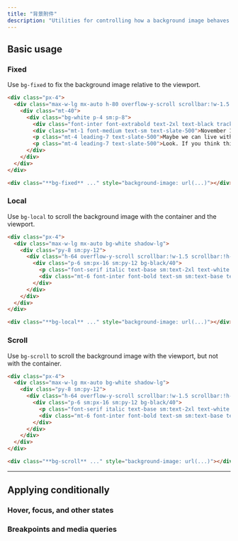 ```yaml
---
title: "背景附件"
description: "Utilities for controlling how a background image behaves when scrolling."
---
```




## Basic usage

### Fixed

Use `bg-fixed` to fix the background image relative to the viewport.

```html {{ example: { p: 'none' } }}
<div class="px-4">
  <div class="max-w-lg mx-auto h-80 overflow-y-scroll scrollbar:!w-1.5 scrollbar:!h-1.5 scrollbar-track:!bg-slate-100 scrollbar-thumb:!rounded scrollbar-thumb:!bg-slate-300 bg-cover shadow-lg" style="background-image:url('https://images.unsplash.com/photo-1554629947-334ff61d85dc?ixid=MnwxMjA3fDB8MHxwaG90by1wYWdlfHx8fGVufDB8fHx8&ixlib=rb-1.2.1&auto=format&fit=crop&w=1000&h=666&q=80'); background-position: center -80px;">
    <div class="mt-40">
      <div class="bg-white p-4 sm:p-8">
        <div class="font-inter font-extrabold text-2xl text-black tracking-tight">My trip to the summit</div>
        <div class="mt-1 font-medium text-sm text-slate-500">November 16, 2021 · 4 min read</div>
        <p class="mt-4 leading-7 text-slate-500">Maybe we can live without libraries, people like you and me. Maybe. Sure, we're too old to change the world, but what about that kid, sitting down, opening a book, right now, in a branch at the local library and finding drawings of pee-pees and wee-wees on the Cat in the Hat and the Five Chinese Brothers? Doesn't HE deserve better?</p>
        <p class="mt-4 leading-7 text-slate-500">Look. If you think this is about overdue fines and missing books, you'd better think again. This is about that kid's right to read a book without getting his mind warped! Or: maybe that turns you on, Seinfeld; maybe that's how y'get your kicks. You and your good-time buddies.</p>
      </div>
    </div>
  </div>
</div>
```

```html
<div class="**bg-fixed** ..." style="background-image: url(...)"></div>
```

### Local

Use `bg-local` to scroll the background image with the container and the viewport.

```html {{ example: { p: 'none' } }}
<div class="px-4">
  <div class="max-w-lg mx-auto bg-white shadow-lg">
    <div class="py-8 sm:py-12">
      <div class="h-64 overflow-y-scroll scrollbar:!w-1.5 scrollbar:!h-1.5 scrollbar-track:!bg-slate-100 scrollbar-thumb:!rounded scrollbar-thumb:!bg-slate-300 bg-cover bg-local" style="background-image:url('https://images.unsplash.com/photo-1554629947-334ff61d85dc?ixid=MnwxMjA3fDB8MHxwaG90by1wYWdlfHx8fGVufDB8fHx8&ixlib=rb-1.2.1&auto=format&fit=crop&w=1000&h=666&q=80');">
        <div class="p-6 sm:px-16 sm:py-12 bg-black/40">
          <p class="font-serif italic text-base sm:text-2xl text-white text-center leading-6 sm:leading-8">"Because the mail never stops. It just keeps coming and coming and coming, there's never a let-up. It's relentless. Every day it piles up more and more and more. And you gotta get it out but the more you get it out the more it keeps coming in. And then the barcode reader breaks and it's Publisher's Clearing House day."</p>
          <div class="mt-6 font-inter font-bold text-sm sm:text-base text-white text-center">&mdash; Newman</div>
        </div>
      </div>
    </div>
  </div>
</div>
```

```html
<div class="**bg-local** ..." style="background-image: url(...)"></div>
```

### Scroll

Use `bg-scroll` to scroll the background image with the viewport, but not with the container.

```html {{ example: { p: 'none' } }}
<div class="px-4">
  <div class="max-w-lg mx-auto bg-white shadow-lg">
    <div class="py-8 sm:py-12">
      <div class="h-64 overflow-y-scroll scrollbar:!w-1.5 scrollbar:!h-1.5 scrollbar-track:!bg-slate-100 scrollbar-thumb:!rounded scrollbar-thumb:!bg-slate-300 bg-cover bg-scroll" style="background-image:url('https://images.unsplash.com/photo-1554629947-334ff61d85dc?ixid=MnwxMjA3fDB8MHxwaG90by1wYWdlfHx8fGVufDB8fHx8&ixlib=rb-1.2.1&auto=format&fit=crop&w=1000&h=666&q=80');">
        <div class="p-6 sm:px-16 sm:py-12 bg-black/40">
          <p class="font-serif italic text-base sm:text-2xl text-white text-center leading-6 sm:leading-8">"Because the mail never stops. It just keeps coming and coming and coming, there's never a let-up. It's relentless. Every day it piles up more and more and more. And you gotta get it out but the more you get it out the more it keeps coming in. And then the barcode reader breaks and it's Publisher's Clearing House day."</p>
          <div class="mt-6 font-inter font-bold text-sm sm:text-base text-white text-center">&mdash; Newman</div>
        </div>
      </div>
    </div>
  </div>
</div>
```

```html
<div class="**bg-scroll** ..." style="background-image: url(...)"></div>
```

---

## <Heading ignore>Applying conditionally</Heading>

### <Heading ignore>Hover, focus, and other states</Heading>

<HoverFocusAndOtherStates defaultClass="bg-local" featuredClass="bg-fixed" />

### <Heading ignore>Breakpoints and media queries</Heading>

<BreakpointsAndMediaQueries defaultClass="bg-local" featuredClass="bg-fixed" />
